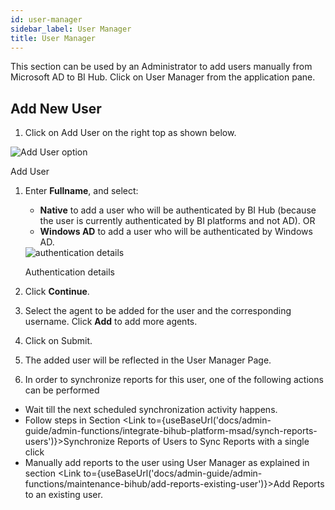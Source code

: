 ```yaml
---
id: user-manager
sidebar_label: User Manager
title: User Manager
---
```



This section can be used by an Administrator to add users manually from Microsoft AD to BI Hub. Click on User Manager from the application pane.

## Add New User

1. Click on Add User on the right top as shown below.

  <div class="center">
    <Zoom>
      <img alt="Add User option" src={useBaseUrl('doc-images/admin-guide/admin-functions/maintenance-bihub/adduseroption.jpg')}/>
    </Zoom>
	<p>Add User</p>
  </div>

1. Enter **Fullname**, and select: 
   - **Native** to add a user who will be authenticated by BI Hub (because the user is currently authenticated by BI platforms and not AD). 
   OR 
   - **Windows AD** to add a user who will be authenticated by Windows AD.

   <div class="center">
    <Zoom>
      <img alt="authentication details" src={useBaseUrl('doc-images/admin-guide/admin-functions/maintenance-bihub/adduser.jpg')}/>
    </Zoom>
	<p>Authentication details</p>
   </div>

1. Click **Continue**.
1. Select the agent to be added for the user and the corresponding username. Click **Add** to add more agents.
1. Click on Submit.
1. The added user will be reflected in the User Manager Page.
1. In order to synchronize reports for this user, one of the following actions can be performed
  
  - Wait till the next scheduled synchronization activity happens.
  - Follow steps in Section <Link to={useBaseUrl('docs/admin-guide/admin-functions/integrate-bihub-platform-msad/synch-reports-users')}>Synchronize Reports of Users</Link> to Sync Reports with a single click
  - Manually add reports to the user using User Manager as explained in section <Link to={useBaseUrl('docs/admin-guide/admin-functions/maintenance-bihub/add-reports-existing-user')}>Add Reports to an existing user</Link>.
